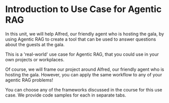 # Introduction to Use Case for Agentic RAG

In this unit, we will help Alfred, our friendly agent who is hosting the gala, by using Agentic RAG to create a tool that can be used to answer questions about the guests at the gala. 

This is a 'real-world' use case for Agentic RAG, that you could use in your own projects or workplaces.

Of course, we will frame our project around Alfred, our friendly agent who is hosting the gala. However, you can apply the same workflow to any of your agentic RAG problems!

You can choose any of the frameworks discussed in the course for this use case. We provide code samples for each in separate tabs.